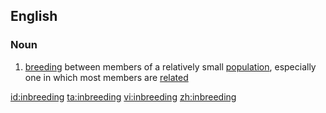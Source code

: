==English==

===Noun===
{{wikipedia}}
{{en-noun|-}}

#{{biology}} [[breeding]] between members of a relatively small [[population]], especially one in which most members are [[related]]

[[id:inbreeding]]
[[ta:inbreeding]]
[[vi:inbreeding]]
[[zh:inbreeding]]
